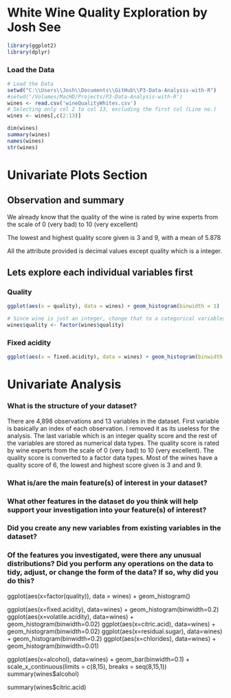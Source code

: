 White Wine Quality Exploration by Josh See
========================================================

```r
library(ggplot2)
library(dplyr)
```

### Load the Data

```r
# Load the Data
setwd("C:\\Users\\Josh\\Documents\\GitHub\\P3-Data-Analysis-with-R")
#setwd('/Volumes/MacHD/Projects/P3-Data-Analysis-with-R')
wines <- read.csv('wineQualityWhites.csv')
# Selecting only col 2 to col 13, excluding the first col (Line no.)
wines <- wines[,c(2:13)]
```

```r
dim(wines)
summary(wines)
names(wines)
str(wines)
```

# Univariate Plots Section

## Observation and summary
We already know that the quality of the wine is rated by wine experts from the scale of 0 (very bad) to 10 (very excellent)

The lowest and highest quality score given is 3 and 9, with a mean of 5.878

All the attribute provided is decimal values except quality which is a integer.

## Lets explore each individual variables first

### Quality

```r
ggplot(aes(x = quality), data = wines) + geom_histogram(binwidth = 1)   
```

```r
# Since wine is just an integer, change that to a categorical variables
wines$quality <- factor(wines$quality)
```

### Fixed acidity

```r
ggplot(aes(x = fixed.acidity), data = wines) + geom_histogram(binwidth = .2)
```



# Univariate Analysis

### What is the structure of your dataset?

There are 4,898 observations and 13 variables in the dataset. First variable is basically an index of each observation. I removed it as its useless for the analysis. The last variable which is an integer quality score and the rest of the variables are stored as numerical data types. The quality score is rated by wine experts from the scale of 0 (very bad) to 10 (very excellent). The quality score is converted to a factor data types. Most of the wines have a quality score of 6, the lowest and highest score given is 3 and and 9.

### What is/are the main feature(s) of interest in your dataset?



### What other features in the dataset do you think will help support your investigation into your feature(s) of interest?

### Did you create any new variables from existing variables in the dataset?

### Of the features you investigated, were there any unusual distributions? Did you perform any operations on the data to tidy, adjust, or change the form of the data? If so, why did you do this?

ggplot(aes(x=factor(quality)), data = wines) + geom_histogram()

ggplot(aes(x=fixed.acidity), data=wines) + geom_histogram(binwidth=0.2)
ggplot(aes(x=volatile.acidity), data=wines) + geom_histogram(binwidth=0.02)
ggplot(aes(x=citric.acid), data=wines) + geom_histogram(binwidth=0.02)
ggplot(aes(x=residual.sugar), data=wines) + geom_histogram(binwidth=0.2)
ggplot(aes(x=chlorides), data=wines) + geom_histogram(binwidth=0.01)

ggplot(aes(x=alcohol), data=wines) + geom_bar(binwidth=0.1) + scale_x_continuous(limits = c(8,15), breaks = seq(8,15,1))
summary(wines$alcohol)

summary(wines$citric.acid)

